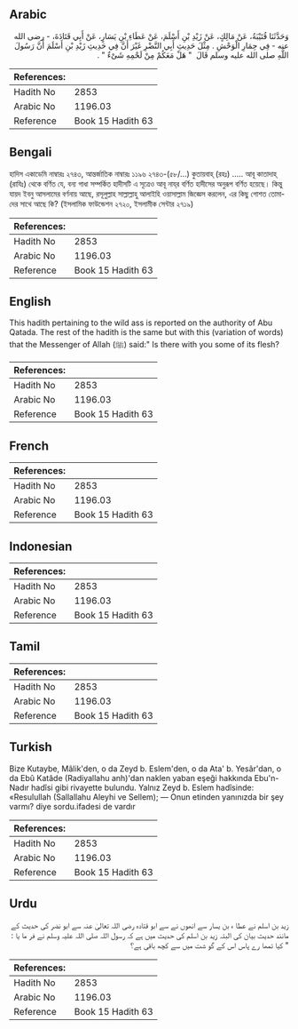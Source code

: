 ## Arabic


<div dir="rtl" lang="ar" style={{fontSize:'larger',backgroundColor:'#f8f9fa',padding:20}}>
وَحَدَّثَنَا قُتَيْبَةُ، عَنْ مَالِكٍ، عَنْ زَيْدِ بْنِ أَسْلَمَ، عَنْ عَطَاءِ بْنِ يَسَارٍ، عَنْ أَبِي قَتَادَةَ، - رضى الله عنه - فِي حِمَارِ الْوَحْشِ ‏.‏ مِثْلَ حَدِيثِ أَبِي النَّضْرِ غَيْرَ أَنَّ فِي حَدِيثِ زَيْدِ بْنِ أَسْلَمَ أَنَّ رَسُولَ اللَّهِ صلى الله عليه وسلم قَالَ ‏ "‏ هَلْ مَعَكُمْ مِنْ لَحْمِهِ شَىْءٌ ‏"‏ ‏.‏
</div>
<div style={{backgroundColor:'#f8f9fa',padding:20, marginBottom: 10}}><table> <thead> <tr> <th>References:</th> <th></th> </tr> </thead> <tbody><tr><td>Hadith No</td><td>2853</td></tr><tr><td>Arabic No</td><td>1196.03</td></tr><tr><td>Reference</td><td>Book 15 Hadith 63</td></tr></tbody></table></div>

## Bengali


<div dir="ltr" lang="bn" style={{fontSize:'larger',backgroundColor:'#f8f9fa',padding:20}}>
হাদিস একাডেমি নাম্বারঃ ২৭৪৩, আন্তর্জাতিক নাম্বারঃ ১১৯৬ ২৭৪৩-(৫৮/...) কুতায়বাহ্ (রহঃ) ..... আবূ কাতাদাহ্ (রাযিঃ) থেকে বর্ণিত যে, বন্য গাধা সম্পর্কিত হাদীসটি এ সূত্রেও আবূ নায্‌র বর্ণিত হাদীসের অনুরূপ বর্ণিত হয়েছে। কিন্তু যায়দ ইবনু আসলামের বর্ণনায় আছে, রসূলুল্লাহ সাল্লাল্লাহু আলাইহি ওয়াসাল্লাম জিজ্ঞেস করলেন, এর কিছু গোশত তোমাদের সাথে আছে কি? (ইসলামিক ফাউন্ডেশন ২৭২০, ইসলামীক সেন্টার ২৭১৯)
</div>
<div style={{backgroundColor:'#f8f9fa',padding:20, marginBottom: 10}}><table> <thead> <tr> <th>References:</th> <th></th> </tr> </thead> <tbody><tr><td>Hadith No</td><td>2853</td></tr><tr><td>Arabic No</td><td>1196.03</td></tr><tr><td>Reference</td><td>Book 15 Hadith 63</td></tr></tbody></table></div>

## English


<div dir="ltr" lang="en" style={{fontSize:'larger',backgroundColor:'#f8f9fa',padding:20}}>
This hadith pertaining to the wild ass is reported on the authority of Abu Qatada. The rest of the hadith is the same but with this (variation of words) that the Messenger of Allah (ﷺ) said:" Is there with you some of its flesh?
</div>
<div style={{backgroundColor:'#f8f9fa',padding:20, marginBottom: 10}}><table> <thead> <tr> <th>References:</th> <th></th> </tr> </thead> <tbody><tr><td>Hadith No</td><td>2853</td></tr><tr><td>Arabic No</td><td>1196.03</td></tr><tr><td>Reference</td><td>Book 15 Hadith 63</td></tr></tbody></table></div>

## French


<div dir="ltr" lang="fr" style={{fontSize:'larger',backgroundColor:'#f8f9fa',padding:20}}>

</div>
<div style={{backgroundColor:'#f8f9fa',padding:20, marginBottom: 10}}><table> <thead> <tr> <th>References:</th> <th></th> </tr> </thead> <tbody><tr><td>Hadith No</td><td>2853</td></tr><tr><td>Arabic No</td><td>1196.03</td></tr><tr><td>Reference</td><td>Book 15 Hadith 63</td></tr></tbody></table></div>

## Indonesian


<div dir="ltr" lang="id" style={{fontSize:'larger',backgroundColor:'#f8f9fa',padding:20}}>

</div>
<div style={{backgroundColor:'#f8f9fa',padding:20, marginBottom: 10}}><table> <thead> <tr> <th>References:</th> <th></th> </tr> </thead> <tbody><tr><td>Hadith No</td><td>2853</td></tr><tr><td>Arabic No</td><td>1196.03</td></tr><tr><td>Reference</td><td>Book 15 Hadith 63</td></tr></tbody></table></div>

## Tamil


<div dir="ltr" lang="ta" style={{fontSize:'larger',backgroundColor:'#f8f9fa',padding:20}}>

</div>
<div style={{backgroundColor:'#f8f9fa',padding:20, marginBottom: 10}}><table> <thead> <tr> <th>References:</th> <th></th> </tr> </thead> <tbody><tr><td>Hadith No</td><td>2853</td></tr><tr><td>Arabic No</td><td>1196.03</td></tr><tr><td>Reference</td><td>Book 15 Hadith 63</td></tr></tbody></table></div>

## Turkish


<div dir="ltr" lang="tr" style={{fontSize:'larger',backgroundColor:'#f8f9fa',padding:20}}>
Bize Kutaybe, Mâlik'den, o da Zeyd b. Eslem'den, o da Ata' b. Yesâr'dan, o da Ebû Katâde (Radiyallahu anh)'dan naklen yaban eşeği hakkında Ebu'n-Nadır hadîsi gibi rivayette bulundu. Yalnız Zeyd b. Eslem hadîsinde: «Resulullah (Sallallahu Aleyhi ve Sellem); — Onun etinden yanınızda bir şey varmı? diye sordu.ifadesi de vardır
</div>
<div style={{backgroundColor:'#f8f9fa',padding:20, marginBottom: 10}}><table> <thead> <tr> <th>References:</th> <th></th> </tr> </thead> <tbody><tr><td>Hadith No</td><td>2853</td></tr><tr><td>Arabic No</td><td>1196.03</td></tr><tr><td>Reference</td><td>Book 15 Hadith 63</td></tr></tbody></table></div>

## Urdu


<div dir="rtl" lang="ur" style={{fontSize:'larger',backgroundColor:'#f8f9fa',padding:20}}>
زید بن اسلم نے عطا ء بن یسار سے انھوں نے سے ابو قتادہ رضی اللہ تعالیٰ عنہ سے ابو نضر کی حدیث کے مانند حدیث بیان کی البتہ زید بن اسلم کی حدیث میں ہے کہ رسول اللہ صلی اللہ علیہ وسلم نے فر ما یا : " کیا تمھا رے پاس اس کے گو شت میں سے کچھ باقی ہے؟
</div>
<div style={{backgroundColor:'#f8f9fa',padding:20, marginBottom: 10}}><table> <thead> <tr> <th>References:</th> <th></th> </tr> </thead> <tbody><tr><td>Hadith No</td><td>2853</td></tr><tr><td>Arabic No</td><td>1196.03</td></tr><tr><td>Reference</td><td>Book 15 Hadith 63</td></tr></tbody></table></div>
